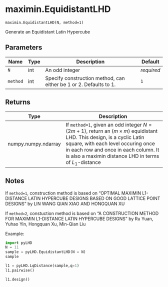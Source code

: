 # maximin.EquidistantLHD { #pyLHD.maximin.EquidistantLHD }

`maximin.EquidistantLHD(N, method=1)`

Generate an Equidistant Latin Hypercube

## Parameters

| Name     | Type   | Description                                                       | Default    |
|----------|--------|-------------------------------------------------------------------|------------|
| `N`      | int    | An odd integer                                                    | _required_ |
| `method` | int    | Specify construction method, can either be 1 or 2. Defaults to 1. | `1`        |

## Returns

| Type                | Description                                                                                                                                                                                                                                                      |
|---------------------|------------------------------------------------------------------------------------------------------------------------------------------------------------------------------------------------------------------------------------------------------------------|
| numpy.numpy.ndarray | If `method=1`, given an odd integer $N=(2m+1)$, return an $(m \times m)$ equidistant LHD. This design, is a cyclic Latin square, with each level occuring once in each row and once in each column. It is also a maximin distance LHD in terms of $L_1$-distance |

## Notes

If `method=1`, construction method is based on "OPTIMAL MAXIMIN L1-DISTANCE LATIN HYPERCUBE DESIGNS BASED ON GOOD LATTICE POINT DESIGNS" by LIN WANG QIAN XIAO AND HONGQUAN XU

If `method=2`, constuction method is based on "A CONSTRUCTION METHOD FOR MAXIMIN L1-DISTANCE LATIN HYPERCUBE DESIGNS" by Ru Yuan, Yuhao Yin, Hongquan Xu, Min-Qian Liu

Example:
```python
import pyLHD
N = 11
sample = pyLHD.EquidistantLHD(N = N)
sample
```
```python
l1 = pyLHD.LqDistance(sample,q=1)
l1.pairwise()
```
```python
l1.design()
```